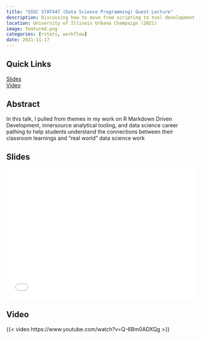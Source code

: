 ```yaml
---
title: "UIUC STAT447 (Data Science Programming) Guest Lecture"
description: Discussing how to move from scripting to tool development, designing tools in enterprise, and navigating diverse data career paths
location: University of Illinois Urbana Champaign (2021)
image: featured.png
categories: [rstats, workflow]
date: 2021-11-17
---
```


:::{.panel-tabset}

## Quick Links

<span><i class = 'bi bi-file-bar-graph'></i> [Slides](slides.pdf) </span>    
<span><i class = 'bi bi-play'></i> [Video](https://www.youtube.com/watch?v=Q-6Bm0ADXQg) </span>    

## Abstract 

In this talk, I pulled from themes in my work on R Markdown Driven Development, innersource analytical tooling, and data science career pathing to help students understand the connections between their classroom learnings and "real world" data science work

## Slides

<div id='slides' style="width:100%; aspect-ratio:16/11;">
<embed src="slides.pdf#zoom=Fit" width="100%" height = "100%"/>
</div>

## Video

{{< video https://www.youtube.com/watch?v=Q-6Bm0ADXQg >}}

:::


